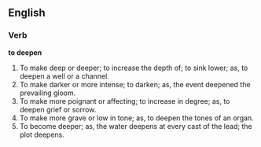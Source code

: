 ==English==

===Verb===

'''to deepen'''

#To make deep or deeper; to increase the depth of; to sink lower; as, to deepen a well or a channel.
#To make darker or more intense; to darken; as, the event deepened the prevailing gloom.
#To make more poignant or affecting; to increase in degree; as, to deepen grief or sorrow.
#To make more grave or low in tone; as, to deepen the tones of an organ.
#To become deeper; as, the water deepens at every cast of the lead; the plot deepens.